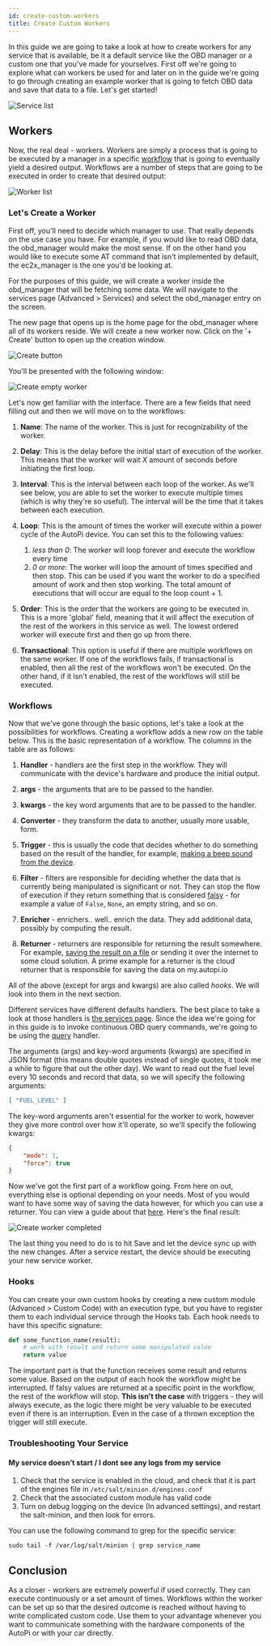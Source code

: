 ```yaml
---
id: create-custom-workers
title: Create Custom Workers
---
```



In this guide we are going to take a look at how to create workers for any service that is
available, be it a default service like the OBD manager or a custom one that you've made for
yourselves. First off we're going to explore what can workers be used for and later on in the guide
we're going to go through creating an example worker that is going to fetch OBD data and save that
data to a file. Let's get started!

![Service list](/img/guides/create_custom_workers/service_list.png) 

## Workers
Now, the real deal - workers. Workers are simply a process that is going to be executed by a
manager in a specific [workflow](/core/services/index.md) that is going to eventually yield a
desired output. Workflows are a number of steps that are going to be executed in order to create
that desired output:

![Worker list](/img/guides/create_custom_workers/worker_list.png) 

### Let's Create a Worker
First off, you'll need to decide which manager to use. That really depends on the use case you
have. For example, if you would like to read OBD data, the obd_manager would make the most sense.
If on the other hand you would like to execute some AT command that isn't implemented by default,
the ec2x_manager is the one you'd be looking at.

For the purposes of this guide, we will create a worker inside the obd_manager that will be
fetching some data. We will navigate to the services page (Advanced > Services) and select the
obd_manager entry on the screen.

The new page that opens up is the home page for the obd_manager where all of its workers reside.
We will create a new worker now. Click on the '+ Create' button to open up the creation window.

![Create button](/img/guides/create_custom_workers/create_button.png) 

You'll be presented with the following window:

![Create empty worker](/img/guides/create_custom_workers/create_worker_empty.png) 

Let's now get familiar with the interface. There are a few fields that need filling out and then
we will move on to the workflows:

1. **Name**: The name of the worker. This is just for recognizability of the worker.

2. **Delay**: This is the delay before the initial start of execution of the worker. This means
  that the worker will wait *X* amount of seconds before initiating the first loop.

3. **Interval**: This is the interval between each loop of the worker. As we'll see below, you are
  able to set the worker to execute multiple times (which is why they're so useful). The interval
  will be the time that it takes between each execution.

4. **Loop**: This is the amount of times the worker will execute within a power cycle of the AutoPi
  device. You can set this to the following values:

    1. *less than 0*: The worker will loop forever and execute the workflow every time
    2. *0 or more*: The worker will loop the amount of times specified and then stop. This can be
      used if you want the worker to do a specified amount of work and then stop working. The total
      amount of executions that will occur are equal to the loop count + 1.

5. **Order**: This is the order that the workers are going to be executed in. This is a more
  'global' field, meaning that it will affect the execution of the rest of the workers in this
  service as well. The lowest ordered worker will execute first and then go up from there.

6. **Transactional**: This option is useful if there are multiple workflows on the same worker. If
  one of the workflows fails, if transactional is enabled, then all the rest of the workflows won't
  be executed. On the other hand, if it isn't enabled, the rest of the workflows will still be
  executed.

### Workflows
Now that we've gone through the basic options, let's take a look at the possibilities for
workflows. Creating a workflow adds a new row on the table below. This is the basic representation
of a workflow. The columns in the table are as follows:

1. **Handler** - handlers are the first step in the workflow. They will communicate with the
  device's hardware and produce the initial output.

2. **args** - the arguments that are to be passed to the handler.

3. **kwargs** - the key word arguments that are to be passed to the handler.

4. **Converter** - they transform the data to another, usually more usable, form.

5. **Trigger** - this is usually the code that decides whether to do something based on the result
  of the handler, for example, [making a beep sound from the device](https://community.autopi.io/t/custom-code-write-custom-trigger-to-play-beep-sound-when-speeding/1566).

6. **Filter** - filters are responsible for deciding whether the data that is currently being
  manipulated is significant or not. They can stop the flow of execution if they return something
  that is considered [falsy](https://stackoverflow.com/questions/39983695/what-is-truthy-and-falsy-how-is-it-different-from-true-and-false) -
  for example a value of `False`, `None`, an empty string, and so on. 

7. **Enricher** - enrichers.. well.. enrich the data. They add additional data, possibly by
  computing the result.

8. **Returner** - returners are responsible for returning the result somewhere. For example,
  [saving the result on a file](https://community.autopi.io/t/custom-code-redirect-logged-data-and-store-it-in-a-file-or-anywhere/1521)
  or sending it over the internet to some cloud solution. A prime example for a returner is the
  cloud returner that is responsible for saving the data on my.autopi.io

All of the above (except for args and kwargs) are also called *hooks*. We will look into them in
the next section.

Different services have different defaults handlers. The best place to take a look at those
handlers is [the services page](/core/services/index.md). Since the idea we're going for in this
guide is to invoke continuous OBD query commands, we're going to be using the
[query](/core/services/obd_manager.md/#query) handler.

The arguments (args) and key-word arguments (kwargs) are specified in JSON format (this means
double quotes instead of single quotes, it took me a while to figure that out the other day). We
want to read out the fuel level every 10 seconds and record that data, so we will specify the
following arguments:

```json
[ "FUEL_LEVEL" ]
```

The key-word arguments aren't essential for the worker to work, however they give more control over
how it'll operate, so we'll specify the following kwargs:

```json
{
    "mode": 1,
    "force": true
}
```

Now we've got the first part of a workflow going. From here on out, everything else is optional
depending on your needs. Most of you would want to have some way of saving the data however, for
which you can use a returner. You can view a guide about that [here](https://community.autopi.io/t/custom-code-redirect-logged-data-and-store-it-in-a-file-or-anywhere/1521).
Here's the final result:

![Create worker completed](/img/guides/create_custom_workers/create_worker_completed.png)

The last thing you need to do is to hit Save and let the device sync up with the new changes. After
a service restart, the device should be executing your new service worker.

### Hooks
You can create your own custom hooks by creating a new custom module (Advanced > Custom Code) with
an execution type, but you have to register them to each individual service through the Hooks tab.
Each hook needs to have this specific signature:

```python
def some_function_name(result):
    # work with result and return some manipulated value
    return value
```

The important part is that the function receives some result and returns some value. Based on the
output of each hook the workflow might be interrupted. If falsy values are returned at a specific
point in the workflow, the rest of the workflow will stop. **This isn't the case** with triggers -
they will always execute, as the logic there might be very valuable to be executed even if there is
an interruption. Even in the case of a thrown exception the trigger will still execute.

### Troubleshooting Your Service

#### My service doesn't start / I dont see any logs from my service
1. Check that the service is enabled in the cloud, and check that it is part of the engines file in
  `/etc/salt/minion.d/engines.conf`
2. Check that the associated custom module has valid code
3. Turn on debug logging on the device (In advanced settings), and restart the salt-minion, and
  then look for errors.

You can use the following command to grep for the specific service:

```
sudo tail -f /var/log/salt/minion | grep service_name
```

## Conclusion
As a closer - workers are extremely powerful if used correctly. They can execute continuously or a
set amount of times. Workflows within the worker can be set up so that the desired outcome is
reached without having to write complicated custom code. Use them to your advantage whenever you
want to communicate something with the hardware components of the AutoPi or with your car directly.

<Discussion
  title="Create Service Workers"
  url="https://community.autopi.io/t/guide-create-service-workers/2311"
/>